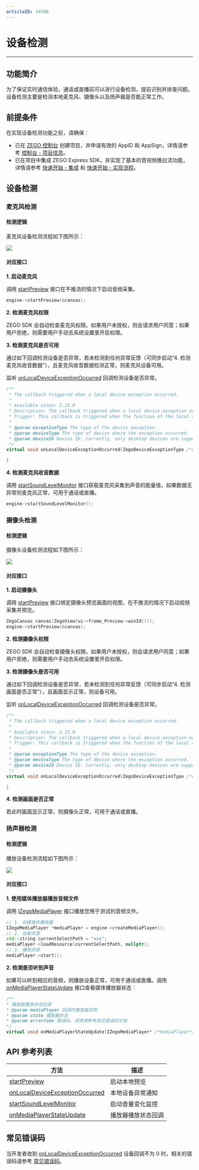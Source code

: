 ```yaml
---
articleID: 14766
---
```

# 设备检测

---

## 功能简介

为了保证实时通信体验，通话或直播前可以进行设备检测，提前识别并排查问题。设备检测主要是检测本地麦克风、摄像头以及扬声器是否能正常工作。


## 前提条件

在实现设备检测功能之前，请确保：

- 已在 [ZEGO 控制台](https://console.zego.im) 创建项目，并申请有效的 AppID 和 AppSign，详情请参考 [控制台 - 项目信息](https://doc-zh.zego.im/article/12107)。
- 已在项目中集成 ZEGO Express SDK，并实现了基本的音视频推拉流功能，详情请参考 [快速开始 - 集成](!Integration/SDK_Integration) 和 [快速开始 - 实现流程](!Integration/Solution_Implementation)。



## 设备检测

### 麦克风检测

#### 检测逻辑

麦克风设备检测流程如下图所示：

<Frame width="512" height="auto" caption=""><img src="https://storage.zego.im/sdk-doc/Pics/Common/ZegoExpressEngine/Microphone_detection.png" /></Frame>


#### 对应接口

**1. 启动麦克风**

调用 [startPreview](https://doc-zh.zego.im/article/api?doc=Express_Video_SDK_API~CPP_macos~class~zego-express-i-zego-express-engine&jumpType=route#start-preview) 接口在不推流的情况下启动音频采集。

```cpp
engine->startPreview(&canvas);
```

**2. 检测麦克风权限**

ZEGO SDK 会自动检查麦克风权限。如果用户未授权，则会请求用户同意；如果用户拒绝，则需要用户手动去系统设置里开启权限。



**3. 检测麦克风是否可用**


通过如下回调检测设备是否异常，若未检测到任何异常反馈（可同步启动“4. 检测麦克风收音数据”），且麦克风收音数据检测正常，则麦克风设备可用。

监听 [onLocalDeviceExceptionOccurred](@onLocalDeviceExceptionOccurred) 回调检测设备是否异常。


```cpp
/**
 * The callback triggered when a local device exception occurred.
 *
 * Available since: 2.15.0
 * Description: The callback triggered when a local device exception occurs.
 * Trigger: This callback is triggered when the function of the local audio or video device is abnormal.
 *
 * @param exceptionType The type of the device exception.
 * @param deviceType The type of device where the exception occurred.
 * @param deviceID Device ID. Currently, only desktop devices are supported to distinguish different devices; for mobile devices, this parameter will return an empty string.
 */
virtual void onLocalDeviceExceptionOccurred(ZegoDeviceExceptionType /*exceptionType*/, ZegoDeviceType /*deviceType*/, const std::string& /*deviceID*/) {

}
```

**4. 检测麦克风收音数据**

调用 [startSoundLevelMonitor](https://doc-zh.zego.im/article/api?doc=Express_Video_SDK_API~CPP_macos~class~zego-express-i-zego-express-engine&jumpType=route#start-sound-level-monitor) 接口获取麦克风采集到声音的能量值，如果数据无异常则麦克风正常，可用于通话或直播。

```cpp
engine->startSoundLevelMonitor();
```


### 摄像头检测

#### 检测逻辑

摄像头设备检测流程如下图所示：

<Frame width="512" height="auto" caption=""><img src="https://storage.zego.im/sdk-doc/Pics/Common/ZegoExpressEngine/Camera_detection.png" /></Frame>


#### 对应接口

**1. 启动摄像头** 

调用 [startPreview](https://doc-zh.zego.im/article/api?doc=Express_Video_SDK_API~CPP_macos~class~zego-express-i-zego-express-engine&jumpType=route#start-preview) 接口绑定摄像头预览画面的视图，在不推流的情况下启动视频采集并预览。

```cpp
ZegoCanvas canvas(ZegoView(ui->frame_Preview->winId()));
engine->startPreview(&canvas);
```

**2. 检测摄像头权限**

ZEGO SDK 会自动检查摄像头权限。如果用户未授权，则会请求用户同意；如果用户拒绝，则需要用户手动去系统设置里开启权限。



**3. 检测摄像头是否可用**


通过如下回调检测设备是否异常，若未检测到任何异常反馈（可同步启动“4. 检测画面是否正常”），且画面显示正常，则设备可用。

监听 [onLocalDeviceExceptionOccurred](@onLocalDeviceExceptionOccurred) 回调检测设备是否异常。


```cpp
/**
 * The callback triggered when a local device exception occurred.
 *
 * Available since: 2.15.0
 * Description: The callback triggered when a local device exception occurs.
 * Trigger: This callback is triggered when the function of the local audio or video device is abnormal.
 *
 * @param exceptionType The type of the device exception.
 * @param deviceType The type of device where the exception occurred.
 * @param deviceID Device ID. Currently, only desktop devices are supported to distinguish different devices; for mobile devices, this parameter will return an empty string.
 */
virtual void onLocalDeviceExceptionOccurred(ZegoDeviceExceptionType /*exceptionType*/, ZegoDeviceType /*deviceType*/, const std::string& /*deviceID*/) {

}
```

**4. 检测画面是否正常**

若此时画面显示正常，则摄像头正常，可用于通话或直播。


### 扬声器检测

#### 检测逻辑

播放设备检测流程如下图所示：

<Frame width="512" height="auto" caption=""><img src="https://storage.zego.im/sdk-doc/Pics/Common/ZegoExpressEngine/Playback_device_detection.png" /></Frame>


#### 对应接口

**1. 使用媒体播放器播放音频文件** 

调用 [IZegoMediaPlayer](https://doc-zh.zego.im/article/api?doc=Express_Video_SDK_API~CPP_macos~class~zego-express-i-zego-media-player&jumpType=route#public-func-lists) 接口播放您用于测试的音频文件。

```cpp
// 1. 创建媒体播放器
IZegoMediaPlayer *mediaPlayer = engine->createMediaPlayer();
// 2. 加载资源
std::string currentSelectPath = "xxx";
mediaPlayer->loadResource(currentSelectPath, nullptr);
// 3. 播放资源
mediaPlayer->start();
```

**2. 检测是否听到声音**

如果可以听到相应的音频，则播放设备正常，可用于通话或直播。调用 [onMediaPlayerStateUpdate](https://doc-zh.zego.im/article/api?doc=Express_Video_SDK_API~CPP_macos~class~zego-express-i-zego-media-player-event-handler&jumpType=route#on-media-player-state-update) 接口查看媒体播放器状态：

```cpp
/**
* 播放器播放状态回调
* @param mediaPlayer 回调的播放器实例
* @param state 播放器状态
* @param errorCode 错误码，详情请参考常见错误码文档
*/
virtual void onMediaPlayerStateUpdate(IZegoMediaPlayer* /*mediaPlayer*/, ZegoMediaPlayerState /*state*/, int /*errorCode*/) { }
```


## API 参考列表

| 方法 | 描述 |
|----|----|
|[startPreview](https://doc-zh.zego.im/article/api?doc=Express_Video_SDK_API~CPP_macos~class~zego-express-i-zego-express-engine&jumpType=route#start-preview)|启动本地预览|
|[onLocalDeviceExceptionOccurred](@onLocalDeviceExceptionOccurred)|本地设备异常通知|
|[startSoundLevelMonitor](https://doc-zh.zego.im/article/api?doc=Express_Video_SDK_API~CPP_macos~class~zego-express-i-zego-express-engine&jumpType=route#start-sound-level-monitor)|启动音量变化监控|
|[onMediaPlayerStateUpdate](https://doc-zh.zego.im/article/api?doc=Express_Video_SDK_API~CPP_macos~class~zego-express-i-zego-media-player-event-handler&jumpType=route#on-media-player-state-update)|播放器播放状态回调|



## 常见错误码

当开发者收到 [onLocalDeviceExceptionOccurred](@onLocalDeviceExceptionOccurred) 设备回调不为 0 时，相关的错误码请参考 [常见错误码](5638#7)。
